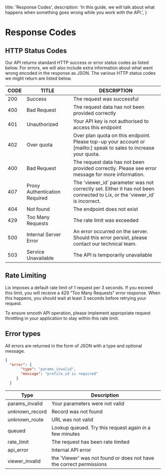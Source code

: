 
  title: 'Response Codes',
  description:
    'In this guide, we will talk about what happens when something goes wrong while you work with the API.',
}

<HeroPattern />

# Response Codes



## HTTP Status Codes

Our API returns standard HTTP success or error status codes as listed below. For errors, we will also include extra information about what went wrong encoded in the response as JSON. The various HTTP status codes we might return are listed below.

CODE | TITLE | DESCRIPTION
----- | ---- | -----------
200 |	Success |	The request was successful
400 |	Bad Request |	The request data has not been provided correctly
401 |	Unauthorized |	Your API key is not authorised to access this endpoint
402 |	Over quota |	Over plan quota on this endpoint. Please top-up your account or [mailto:] speak to sales to increase your quota.
400 | Bad Request | The request data has not been provided correctly. Please see error message for more information.
407 | Proxy Authentication Required | The 'viewer_id' parameter was not correctly set. Either it has not been connected to Lix, or the 'viewer_id' is incorrect.
404 |	Not found |	The endpoint does not exist
429 |	Too Many Requests |	The rate limit was exceeded
500 |	Internal Server Error |	An error occurred on the server. Should this error persist, please contact our technical team.
503 | Service Unavailable |	The API is temporarily unavailable

## Rate Limiting

Lix imposes a default rate limit of 1 request per 3 seconds. If you exceed this limit, you will receive a 429 "Too Many Requests" error response. When this happens, you should wait at least 3 seconds before retrying your request.

<Note>
To ensure smooth API operation, please implement appropriate request throttling in your application to stay within this rate limit.
</Note>

## Error types
All errors are returned in the form of JSON with a type and optional message.


```json {{ title: 'Example error response' }}
{
  "error": {
       "type": "params_invalid",
       "message": "profile_id is required"
     }
  }

```


Type |  Description
---- | ------------
params_invalid |  Your parameters were not valid
unknown_record |  Record was not found
unknown_route | URL was not valid
queued |  Lookup queued. Try this request again in a few minutes
rate_limit |  The request has been rate limited
api_error | Internal API error
viewer_invalid | the 'Viewer' was not found or does not have the correct permissions
